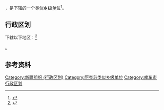 {{中国乡级行政区|65/29/23/400/000}}

'''{{PAGENAMEBASE}}'''，是{{PRC admin/fullname|65/29/23/400/000|3}}下辖的一个[[类似乡级单位|类似乡级单位]]<ref>{{PRC admin/ref sgc|{{PRC admin/parent|65/29/23/400/000}}}}</ref>。

== 行政区划 ==

{{PAGENAMEBASE}}下辖以下地区：<ref>{{PRC admin/ref sgc|65/29/23/400/000}}</ref>

{{PRC admin/children|65/29/23/400/000}}。

== 参考资料 ==

{{reflist}}

{{库车县行政区划}}
{{新疆行政区划小作品}}

[[Category:新疆组织_(行政区划)|Category:新疆组织 (行政区划)]]
[[Category:阿克苏类似乡级单位|Category:阿克苏类似乡级单位]]
[[Category:库车市行政区划|Category:库车市行政区划]]